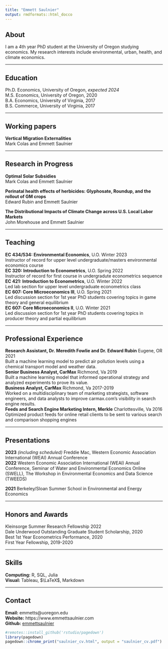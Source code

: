```yaml
---
title: "Emmett Saulnier"
output: rmdformats::html_docco
---
```


## About  
I am a 4th year PhD student at the University of Oregon studying economics. My research interests include environmental, urban, health, and climate economics.

---

## Education

Ph.D. Economics, University of Oregon, *expected 2024*  
M.S. Economics, University of Oregon, 2020  
B.A. Economics, University of Virginia, 2017  
B.S. Commerce, University of Virginia, 2017

---

## Working papers 

**Vertical Migration Externalities**  
Mark Colas and Emmett Saulnier  


---

## Research in Progress  

**Optimal Solar Subsidies**  
Mark Colas and Emmett Saulnier  

**Perinatal health effects of herbicides: Glyphosate, Roundup, and the rollout of GM crops**  
Edward Rubin and Emmett Saulnier  

**The Distributional Impacts of Climate Change across U.S. Local Labor Markets**  
John Morehouse and Emmett Saulnier  

---

## Teaching  


**EC 434/534: Environmental Economics**, U.O. Winter 2023  
Instructor of record for upper level undergraduate/masters environmental economics course     
**EC 320: Introduction to Econometrics**, U.O. Spring 2022  
Instructor of record for first course in undergradute econometrics sequence  
**EC 421: Introduction to Econometrics**, U.O. Winter 2022  
Led lab section for upper level undergraduate econometrics class  
**EC 607: Core Microeconomics III**, U.O. Spring 2021   
Led discussion section for 1st year PhD students covering topics in game theory and general equilibrium  
**EC 607: Core Microeconomics II**, U.O. Winter 2021  
Led discussion section for 1st year PhD students covering topics in producer theory and partial equilibrium  


---

## Professional Experience  

**Research Assistant, Dr. Meredith Fowlie and Dr. Edward Rubin** Eugene, OR 2021  
Built a machine learning model to predict air pollution levels using a chemical transport model and weather data.  
**Senior Business Analyst, CarMax** Richmond, Va 2019  
Built a machine learning model that informed operational strategy and analyzed experiments to prove its value.   
**Business Analyst, CarMax** Richmond, Va 2017-2019  
Worked on a multidisciplinary team of marketing strategists, software engineers, and data analysts to improve carmax.com's visibility in search engine results.  
**Feeds and Search Engine Marketing Intern, Merkle** Charlottesville, Va 2016   
Optimized product feeds for online retail clients to be sent to various search and comparison shopping engines

---

## Presentations  

**2023** *(including scheduled)* Freddie Mac, Western Economic Association International (WEAI) Annual Conference  
**2022** Western Economic Association International (WEAI) Annual Conference, Seminar of Water and Environmental Economics Online (SWELL), The Workshop in Environmental Economics and Data Science (TWEEDS)  

**2021** Berkeley/Sloan Summer School in Environmental and Energy Economics  

---  

## Honors and Awards  

Kleinsorge Summer Research Fellowship 2022  
Dale Underwood Outstanding Graduate Student Scholarship, 2020  
Best 1st Year Econometrics Performance, 2020  
First Year Fellowship, 2019-2020

---   

## Skills 
**Computing:** R, SQL, Julia  
**Visual:** Tableau, $\LaTeX$, Markdown  


---  

## Contact  
**Email:** emmetts@uoregon.edu  
**Website:** https://www.emmettsaulnier.com  
**Github:** [emmettsaulnier](https://github.com/emmettsaulnier)


```R
#remotes::install_github('rstudio/pagedown')
library(pagedown)
pagedown::chrome_print("saulnier_cv.html", output = "saulnier_cv.pdf")
```


